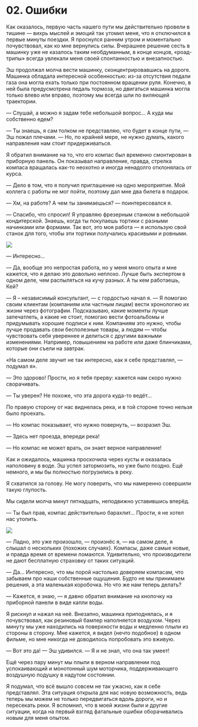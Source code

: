 

# 02. Ошибки

Как оказалось, первую часть нашего пути мы действительно провели в тишине — вихрь мыслей и эмоций
так утомил меня, что я отключился в первые минуты поездки. Я проснулся ранним утром и моментально
почувствовал, как ко мне вернулись силы. Вчерашнее решение сесть в машинку уже не казалось таким
необдуманным, в конце концов, «роад-трипы» всегда увлекали меня своей спонтанностью и внезапностью.

Эш продолжал молча вести машинку, сконцентрировавшись на дороге. Машинка обладала интересной
особенностью: из-за отсутствия педали газа она могла ехать только при постоянном вращении руля.
Конечно, в ней была предусмотрена педаль тормоза, но двигаться машинка могла только влево или
вправо, поэтому мы всегда шли по виляющей траектории.

— Слушай, а можно я задам тебе небольшой вопрос... А куда мы собственно едем?

— Ты знаешь, я сам толком не представляю, что будет в конце пути, — Эш пожал плечами. — Но, по
крайней мере, не нужно думать, какого направления нам стоит придерживаться.

Я обратил внимание на то, что его компас был временно смонтирован в приборную панель. Он показывал
направление, правда, стрелка компаса вращалась как-то неохотно и иногда ненадолго отклонялась от
курса.

— Дело в том, что я получил приглашение на одно мероприятие. Мой коллега с работы не мог пойти,
поэтому дал мне два билета в подарок.

— Хм, на работе? А чем ты занимаешься? — поинтересовался я.

— Спасибо, что спросил! Я управляю фрезерным станком в небольшой кондитерской. Знаешь, когда ты
покупаешь тортики с разными начинками или формами. Так вот, это моя работа — я использую свой станок
для того, чтобы эти тортики получались красивыми и ровными.

<Image src={jobsImage} />

— Интересно...

— Да, вообще это непростая работа, но у меня много опыта и мне кажется, что я делаю это довольно
неплохо. Лучше быть экспертом в одном деле, чем распыляться на кучу разных. А ты кем работаешь, Кей?

— Я – независимый консультант, — с гордостью начал я. — Я помогаю своим клиентам (компаниям или
частным лицам) вести хронологию их жизни через фотографии. Подсказываю, какие моменты лучше
запечатлеть, а какие не стоит, помогаю вести фотоальбомы и придумывать хорошие подписи к ним.
Компаниям это нужно, чтобы лучше продавать свои бесполезные товары, а людям — чтобы чувствовать себя
увереннее и делиться с другими важными изменениями. Например, повышением на работе или даже
блинчиками, которые они съели на завтрак.

«На самом деле звучит не так интересно, как я себе представлял, — подумал я».

— Это здорово! Прости, но я тебя прерву: кажется нам скоро нужно сворачивать.

— Ты уверен? Не похоже, что эта дорога куда-то ведёт...

По правую сторону от нас виднелась река, и в той стороне точно нельзя было проехать.

— Но компас показывает, что нужно повернуть, — возразил Эш.

— Здесь нет проезда, впереди река!

— Но компас не может врать, он знает верное направление!

Как и ожидалось, машинка проскочила через кусты и оказалась наполовину в воде. Эш успел затормозить,
но уже было поздно. Ещё немного, и мы бы полностью погрузились в реку.

Я схватился за голову. Не могу поверить, что мы намеренно совершили такую глупость.

Мы сидели молча минут пятнадцать, неподвижно уставившись вперёд.

— Ты был прав, компас действительно барахлит... Прости, я не хотел нас утопить.

<Image src={failImage} />

— Ладно, это уже произошло, — произнёс я, — на самом деле, я слышал о нескольких
{<TV video="DOW_kPzY_JY" from="0:45">похожих случаях</TV>}. Компасы, даже самые новые, и правда
время от времени ломаются. Удивительно, что производители не дают бесплатную страховку от таких
ситуаций.

— Да... Интересно, что мы порой настолько доверяем компасам, что забываем про наши собственные
ощущения. Будто не мы принимаем решения, а эта маленькая коробочка. Но что же нам теперь делать?

— Кажется, я знаю, — я давно обратил внимание на кнопочку на приборной панели в виде капли воды.

Я рискнул и нажал на неё. Внезапно, машинка приподнялась, и я почувствовал, как резиновый бампер
наполняется воздухом. Через минуту мы уже находились на поверхности воды и медленно плыли из стороны
в сторону. Мне кажется, я видел {<TV video="D1MDwVRgoQc" from="4:38">нечто подобное</TV>} в одном
фильме, но мне никогда не доводилось попробовать это вживую.

— Вот это да! — Эш удивился. — Я и не знал, что она так умеет!

Ещё через пару минут мы плыли в верном направлении под успокаивающий и монотонный шум моторчика,
поддерживающего воздушную подушку в надутом состоянии.

Я подумал, что всё вышло совсем не так ужасно, как я себе представлял. Эта ситуация открыла для нас
новую возможность, ведь теперь мы можем не только передвигаться вдоль дороги, но и пересекать реки.
Я вспомнил, что в моей жизни были и другие ситуации, когда на первый взгляд фатальные ошибки
оборачивались новым для меня опытом.
